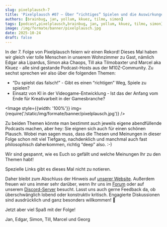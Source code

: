 ---
slug: pixelplausch-7
title: 'Pixelplausch #07 – Über “richtiges” Spielen und die Auswirkungen von KI auf die Videospielbranche'
authors: [brainbug, jan, yollum, kkuez, tilmo, simon]
tags: [podcast,pixelplausch,brainbug, jan, yollum, kkuez, tilmo, simon]
image: /img/formate/banner/pixelplausch.jpg
date: 2025-10-24
draft: false
---


In der 7. Folge von Pixelplausch feiern wir einen Rekord! Dieses Mal haben wir gleich vier tolle Menschen in unserem Wohnzimmer zu Gast, nämlich Edgar aka Lipardus, Simon aka Chaops, Till aka Tilmobaxter und Marcel aka Kkuez - alle sind gestande Podcast-Hosts aus der M10Z-Community. Zu sechst sprechen wir also über die folgenden Themen:

- “Du spielst das falsch!” - Gibt es einen “richtigen” Weg, Spiele zu spielen?
- Einsatz von KI in der Videogame-Entwicklung - Ist das der Anfang vom Ende für Kreativarbeit in der Gamesbranche?

<Image style={{width: '100%'}} img={require('/static/img/formate/banner/pixelplausch.jpg')} />

<!--truncate-->

Zu beiden Themen könnte man bestimmt auch jeweils eigene abendfüllende Podcasts machen, aber hey: Sie eignen sich auch für einen schönen Plausch. Wobei man sagen muss, dass die Thesen und Meinungen in dieser Folge schon mit viel Tiefgang, nachdenklich und manchmal auch fast philosophisch daherkommen, richtig “deep” also. :-)

Wir sind gespannt, wie es Euch so gefällt und welche Meinungen Ihr zu den Themen habt!

Spezielle Links gibt es dieses Mal nicht zu notieren.

Daher bleibt zum Abschluss der Hinweis auf [unserer Website](https://m10z.de/). Außerdem freuen wir uns immer sehr darüber, wenn Ihr uns im [Forum](https://community.wasted.de) oder auf unserem [Discord-Server](https://discord.gg/VSSxZXMuyM) besucht. 
Lasst uns auch gerne Feedback da, ob überschwänglich lobend oder konstruktiv kritisch.  Engagierte Diskussionen sind ausdrücklich und ganz besonders willkommen! 🙂

Jetzt aber viel Spaß mit der Folge!

Jan, Edgar, Simon, Till, Marcel und Georg

<ReactPlayer
    width="100%"
    height="50px"
    controls
    src='https://m10z.picnotes.de/Pixelplausch/Pixelplausch_007.mp3'
/>

